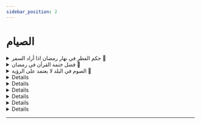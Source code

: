 ```yaml
---
sidebar_position: 2
---
```


# الصيام

<details>
<summary style={{fontWeight: "bold"}}>
حكم الفطر في نهار رمضان اذا أراد السفر 📃
</summary>

**سؤال:** أثابكم الله. يقول السائل متى يجوز لنا أن نفطر إذا أردنا أن نسافر في نهار رمضان؟

**جواب**: اختلف العلماء في المسلم يصوم أول اليوم ثم يسافر في أثنائه. هل له أن يفطر؟ والراجح أن له أن يفطر ما دام أنه سافر في النهار. ومتى يبدأ في فطره؟ جمهور أهل العلم وهو الأحوط انه يبدأ فطره إذا فارق عمران البلد وهو اﻷحوط. لأن الإنسان لا يدري ما يقع له فقد يفطر، ثم يتعطل عن السفر فيفوته صوم ذلك اليوم. وذهب بعض أهل العلم إلى أنه يفطر ولو في بيته. والراجح أنه يجوز له ذلك ما دام يعلم أنه سيخرج من البلد في النهار. أما إذا كان يعلم انه لن يفارق عمران البلد إلا في الليل فإنه لا يجوز له أن يفطر في بيته. لأنه لن يسافر في أثناء النهار. يعني يا إخوة, إنسان وقت الظهر أراد أن يسافر إلى مكة وسيارته واقفة عند الباب. هذا يغلب على الظن انه سيخرج من المدينة قبل المغرب بكثير. يجوز له أن يفطر وهو في بيته قبل أن يخرج وان كان هذا خلاف قول الجمهور لثبوت الدليل به. لكن الأحوط للإنسان ألا يفطر حتى يفارق عمران بلده لما ذكرنا. أما إنسان سيسافر قبل المغرب ويعرف أنه لن يفارق حدود البلد إلا وقد أذان المغرب فإنه لا يجوز له أن يفطر في بيته لأنه سيدركه الليل وهو في البلد لم يسافر. فليس له ان يترخص بالفطر وهو في بلده

</details>

<details>
<summary style={{fontWeight: "bold"}}>
فضل ختمة القرأن في رمضان 📃
</summary>

**سؤال:** عليكم وبارك فيكم ونفع بكم الإسلام والمسلمين.يقول السائل حفظكم الله.هل الأفضل الإكثار من ختمات القرآن في هذا الشهر أو الاقتصار على ختمة أو ختمتين في ترتل وتفكر وتدبر؟

**جواب**: حال السلف يدلعلى أن الإكثار من الحروف،أفضل.من القراءة المفسرة.التي تكون مع.تدبر.لكن الذي يظهر. والله أعلم.أن الأمر يختلف باختلاف الأشخاص،في نظر العبد الأصلح لقلبه.وما كان أنفع للقلب فهو أحسن.وإذا أمكن الجمع.كأن تجعل لك ختمة مفسرة.متدبرة من أول الشهر.إلى آخر الشهر.وتجعل لك قراءة أخرى.تكثر فيها من الحروف.فهذا.حسن وكمال.فمثلا.لو أنك.جعلت ما بين الظهر والعصر.مما يتيسر لك من الوقت.في قراءة متدبرة.مفسرة.إلى آخر الشهر.وجعلت لك في أول النهار أو في آخره.أو في الليل.قراءة تكثر فيها من الحروف.

</details>

<details>
<summary style={{fontWeight: "bold"}}>
الصوم في البلد لا يعتمد على الرؤية 📃
</summary>

**سؤال:** أحسن الله إليكم وبارك فيكم ونفع بكم الإسلام والمسلمين أثابكم الله يقول السائل إذا كنت في بلد لا يعتمدون الرؤية وإنما يعتمدون على الحساب الفلكي وإذا بلغهم خبر الرؤية فإنهم يردونه إذا لم يوافق الحساب فماذا علينا أن نفعل؟

**جواب**: أولا يجب أن نأخذ بالظاهر فإذا كان البلد يعتمد الرؤية ويخرجون ويتراؤون ويعلن المسؤولون في البلد أن الهلال لم يرى.فإن أهل البلد يأخذون بهذا.وتجتنب الوسوسة، والتشكيكات ما دام أن البلد يعتمد الرؤية وترى الناس.وأعلن القائمون على شأن في البلد ان الهلال لم ير فإن شعبان يكمل 30 يوم.ما لم يقولوا ولن يقولوا لكن لو قالوا رأينا الهلال لكنه يخالف الحساب فلا نأخذ به. هنا نأخذ بالرؤية التي ما أخذوا بها، لكن هذا ما يكون، لكن أقوله على سبيل الفرض العلمي أو الفرض العلمي. أما إذا كان البلد لا يعتمد الرؤية أصلا وإنما يعتمد الحساب الفلكي ويعلن ربما قبل شهر أو شهرين أن رمضان يوم كذا. فهذا إن وافق وجه شرعيا ولو لم يكن مقصودا لفاعليه فإنه يعتبر حفاظا على صوم المسلمين عموما وعلى قواعد الشريعة العامة. مثال ذلك.أعلن أن رمضان هو اليوم الفلاني بالحساب فوافق رؤية أهل بلد للهلال في ذلك اليوم. فصام في ذلك اليوم للرؤية. هنا نقول يا أهل هذا البلد صوموا لأن هذا وافق وجها شرعيا وهو الرؤية في بلد من بلدان المسلمين. أو وافق إكمال شعبان 30 يوما فإنهم يصومون ولو كان هذا بالحساب الفلكي. أما إذا لم يوافق وجها شرعيا فإنهم ينظرون إلى أقرب بلد لهم يعتمد الرؤية ويعتمدون على قوله.فإن خشي أحدهم الفتنة أو الضرر فإنه يصوم أو يفطر سرا نعم.

</details>

<details>
< summary style={{fontWeight: "bold"}}>
الأكل والشرب عند أذان الفجر 📃
</summary>

**سؤال:** أحسن الله إليكم وبارك فيكم ونفع بكم الإسلام والمسلمين. يقول أحسن الله إليكم انه شرب شيئا من الماء، ظنا أن الفجر لم يطلع. فإذا به يسمع الإقامة للصلاة فماذا عليه؟

**جواب:** إذا اطلع على الفجر وجب على الممسك على المسلم أن يمسك.عن الأكل والشرب إلا إذا كان إناء الشرب في يده فإنه يجوز له أن يشرب.رخصة من الله عز وجل. وعلامة طلوع الفجر الأذان في الوقت. فإذا كان المؤذن يؤذن في الوقت المعلوم في البلد فبمجرد الأذان ،يجب على المسلم أن يمسك عن الأكل والشرب. مجرد أن يقول المؤذن الله أكبر وجب على المسلم أن يمسك عن الأكل والشرب، إلا إذا كان إناء الماء في يده رفع الإناء، أراد أن يشرب، قال المؤذن الله أكبر اشرب ولو أذن رخصة من الله عز وجل. والأصل بقاء الليل. فيجوز للإنسان أن يأكل ويشرب حتى يعلم طلوع الفجر. فإن شك فإن الأصل بقاء الليل. ولذلك يقول ابن عباس رضي الله عنهما كل واشرب ما شككت. يعني أنا في السيارة ذاهب إلى مكة وما أعرف وقت الفجر في المنطقة التي أنا فيها في الصحراء، ماشي وشككت هل أذن أو لم يؤذن يجوز لي أن أشرب, يجوز لي أن آكل. لأن الأصل بقاء الليل لكن ما يجوز يا إخوة ما يفعله بعض الأخوة في داخل المدينة ويقول أنا والله شاك ان الفجر طلع فأكل وأشرب حتى لو أذن المؤذن، إذا أذن المؤذن فقد علمت أن الفجر قد طلع. طيب أخونا هذا استيقظ من النوم وذهب إلى الثلاجة وشرب الماء يظن ان الفجر لم يؤذن. فلما شرب فإذا بالمؤذن يقيم الصلاة. فما حكم صومه؟ الجواب إن لم يفرط ولم تكن هناك علامة على طلوع الفجر فإن صومه صحيح. لأن الأصل بقاء الليل. وفعله قد وقع خطأ. والله عز وجل في دعاء المؤمنين المبارك قال سبحان ربنا لا تؤاخذنا إن نسينا أو أخطأنا. قال الكريم سبحانه قد فعلت. اما اذا فرط فكان عندهم ذكر منبه لكنه تغافل وتساهل فإنه يجب عليه أن يقضي ذلك اليوم نعم

<audio controls>
<source src="https://fatawaaudio.blob.core.windows.net/ruhayli/upload1526940431707.wav"/>
</audio>

</details>

<details>
< summary style={{fontWeight: "bold"}}>
كيف يقضى الصوم إذا أخطأ في الرؤية 📃
</summary>

**سؤال:** أثابكم الله يقول السائل قلتم حفظكم الله أنه لا يجوز أن يصوم اليوم 30 من شعبان على أنه 1 من رمضان فلو بان حقا أن ذلك اليوم كان من رمضان و رؤية هلال شعبان بعد 29 يوما فهل يجب على الناس القضاء؟

**جواب:** نعم لو أتمنى شعبان 30 يوما وبعد أن صمنا 28 يوما رؤية هلال شوال. كما وقع عندنا في بلدنا هذا قبل سنين. فإن إذا رأينا هلال شوال وجب علينا أن نفطر. وإن كنا قد صمنا 28 يوما. لأنه يحرم علينا أن نصوم يوم العيد. ثم يلزمنا أن نقضي يوما. لأن الشهر لا يكون أقل من 29 يوم نعم.

<audio controls>
<source src="https://fatawaaudio.blob.core.windows.net/ruhayli/upload1526940431707.wav"/>
</audio>

</details>

<details>
< summary style={{fontWeight: "bold"}}>
حكم الاعتداد برؤية المرأة لهلال رمضان 📃
</summary>

**سؤال:** أحسن الله إليكم وبارك فيكم ونفع بكم الإسلام والمسلمين أكثر من سؤال يقول حفظكم الله الراجح في الاعتداد برؤية المرأة الواحدة لهلال رمضان

**جواب:** المرأة إذا رأت الهلال فإنها تعتد برؤيتها لنفسها لأنها قد رأت الهلال على الخلاف المعروف في مسألة من رأى الهلال ولم يؤخذ برؤيته. أما بالنسبة لغيرها فالخلاف فيها قوي. والوارد في السنة إنما هو رؤية الرجل.ولذلك أنا متوقف في مسألة لزوم صوم المسلمين برؤية امرأة، نعم.

<audio controls>
<source src="https://fatawaaudio.blob.core.windows.net/ruhayli/upload1526941101360.wav"/>
</audio>

</details>

<details>
< summary style={{fontWeight: "bold"}}>
كيف يطعم المريض الكبير مسكيا كل يوم أو يجمع المساكين في يوم واحد 📃
</summary>

**سؤال:** أثابكم الله يقول السائل هل يطعم عن المريض الكبير كل يوم أم يجمع 30 مسكينا في يوم واحد؟

**جواب:** يجوز أن يطعم عن كل يوم. ويجوز أن يطعم عن الشهر كله في آخر الشهر. كما فعل أنس رضي الله عنه. وأما أن يطعم عن الشهر كله في أول الشهر فمحل خلاف بين أهل العلم. وراجح عندي أنه يجوز ما دام أن الشهر قد دخل وانعقد السبب. فالراجح أنه يجوز وإن كانت الأيام لم تأتي بعد لأن السبب قد انعقد. نعم

<audio controls>
<source src="https://fatawaaudio.blob.core.windows.net/ruhayli/upload1526941101360.wav"/>
</audio>

</details>

<details>
< summary style={{fontWeight: "bold"}}>
هل يجوز أن يفطر في الحرب 📃
</summary>

**سؤال:** أثابكم الله يقول السائل نحن في حرب مع الخوارج فهل يجوز لنا الإفطار في هذه الحرب مطلقا ام عند ملاقاة العدو فقط.

**جواب:** حربكم مع الخوارج حرب في البلد. وهي كما يقولون اليوم بعباراتهم العسكرية حرب عصابات وليست حرب جنود  فإنه لا يجوز الفطر حال الترصد والانتظار والترقب. وإنما يكون الفطر جائزا حال الالتحام. ووجود المعركة نعم

<audio controls>
<source src="https://fatawaaudio.blob.core.windows.net/ruhayli/upload1526941101360.wav"/>
</audio>

</details>

<details>
< summary style={{fontWeight: "bold"}}>
حكم شرب الدواء في رمضان بسبب الاختبارات 📃
</summary>

**سؤال:** أحسن الله إليكم يقول السائل عنده اختبارات هذه الأيام، ويشرب دواء الغدة الدرقية لعدم وجود الغدة عنده. يقول حفظكم الله وإن لم يشربها يؤلمني رأسي جدا ولا أستطيع أن أختبر. فماذا أفعل؟

**جواب:** إن أمكنك أن تنظم الدواء بحيث تأخذه عند الفجر قبل الأذان ولو بكمية معينة بالرجوع إلى الطبيب، وجب عليك ذلك وإن لم يمكنك فأنت مريض يجوز لك الفطر لمرض كل الاختبارك. أما مجرد الاختبار وبعضهم يقولون الصيام يجعل الذهن ضعيفا أو كسولا. وهذا عكس الأبحاث العلمية. فإن الأبحاث العلمية أثبتت أن الصيام يجعل الذهن متقدا. لكن على كل حال الاختبارات ليست علة للإفطار. ولو تعارض الاختبار مع الصيام لقلنا اترك الدراسة وصم مع أنه لا يتعارض. لكن إبليس يخيل للناس. وبعض المفتيين هدانا الله وإياهم يميلون إلى ما يرضي الناس. هذا يعني أن بعض الناس إدارة أو صلبا في الحق  ما تكون لك شعبية. هذا كل شيء عنده حرام. لكن إذا رأوك مرنا يعني تفتي بحسب تقلبات الناس. يكون لك شعبية عندهم. وإبليس حريص. حب الظهور مصيبة. وحب رجوع الناس إلى الإنسان مصيبة. الإنسان يحب هذا. فإذا لم يجاهد نفسه والله سيفرط في دينه ولو كان مفتيا. فبعض المفتين هداني الله وإياهم يعني يميلون إلى فتوى الناس بما يحبون. وذلك يقولون للناس إذا كنت في بلد يقول فيه النهار صم بعدد ساعات مكة و أفطر ولو الظهر. ما شاء الله. هذا الشيخ. أو يقولون الطلاب الذين يختبرون يفطرون ويقضون. وهذه فتاوى لا تقوم على أساس شرعي صحيح. فنسأل الله أن يعين المفتين على القيام بالواجب وعلى تقوى الله وعلى مراقبة الله. كلنا سنموت. وكلنا سنلقى الله. والله سيحاسبنا وما منكم من أحد إلا سيكلمه ربه ليس بينه وبينه ترجمان. فينظر أيمن من فلا يرى إلا ما قدم. وينظر أشأم منه فلا يرى إلا ما قدم. وينظر تلقاء وجهه فلا يرى إلا النار. نعوذ بالله من سوء الحال. نسأل الله أن يحفظنا وإياكم

<audio controls>
<source src="https://fatawaaudio.blob.core.windows.net/ruhayli/upload1526941101360.wav"/>
</audio>

</details>

---